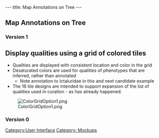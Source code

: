 ---
title: Map Annotations on Tree
---

== Map Annotations on Tree ==

=== Version 1 ===
==Display qualities using a grid of colored tiles==

* Qualities are displayed with consistent location and color in the grid
* Desaturated colors are used for qualities of phenotypes that are inferred, rather than annotated
** Note annotation to Ictaluridae in this and next candidate example
* The 16 tile designs are intended to support expansion of the list of qualities used in curation - as has already happened.
[[Image:ColorGridOption1.png]]

=== Version 0 ===

[[Category:User Interface]]
[[Category:  Mockups]]